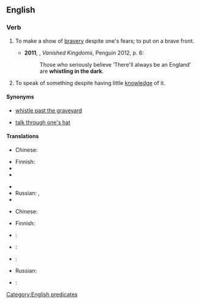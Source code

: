 ==English==

===Verb===
{{head|en|verb|head=[[whistle]] [[in]] [[the]] [[dark]]}}

# {{context|colloquial|lang=en}} To make a show of [[bravery]] despite one's fears; to put on a brave front.
#* '''2011''', {{w|Norman Davies}}, ''Vanished Kingdoms'', Penguin 2012, p. 6:
#*: Those who seriously believe ‘There'll always be an England’ are '''whistling in the dark'''. 
# {{context|idiomatic|US|lang=en}} To speak of something despite having little [[knowledge]] of it.

====Synonyms====
* {{sense|make a show of bravery}} [[whistle past the graveyard]]
* {{sense|speak of something without knowledge}} [[talk through one's hat]]

====Translations====
{{trans-top|make a show of bravery}}
* Chinese:
*: {{trreq|cmn}}
* Finnish: {{t-|fi|vislailla}}
* {{trreq|fr}}
* {{trreq|de}}
{{trans-mid}}
* {{trreq|ja}}
* Russian: {{t|ru|бодриться|tr=bodrítʹsja|sc=Cyrl}}, {{t|ru|напускать на себя спокойствие|tr=napuskatʹ na sebja spokojstvije|sc=Cyrl}}
* {{trreq|es}}
{{trans-bottom}}

{{trans-top|speak without knowledge}}
* Chinese:
*: {{trreq|cmn}}
* Finnish: {{t-|fi|puhua läpiä päähänsä}}
* {{trreq|fr}}:
* {{trreq|de}}:
* {{trreq|ja}}:
{{trans-mid}}
* Russian: {{t-|ru|говорить не зная ничего толком|tr=govorítʹ ne znája ničevó tólkom|sc=Cyrl}}
* {{trreq|es}}:
{{trans-bottom}}

[[Category:English predicates]]